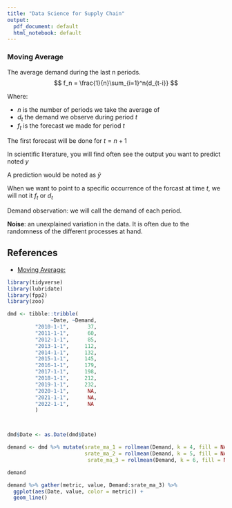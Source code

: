 ```yaml
---
title: "Data Science for Supply Chain"
output:
  pdf_document: default
  html_notebook: default
---
```


### Moving Average 
The average demand during the last n periods. 
$$
f_n = \frac{1}{n}\sum_{i=1}^n{d_{t-i}}
$$

Where:

* $n$ is the number of periods we take the average of 
* $d_t$ the demand we observe during period $t$ 
* $f_t$ is the forecast we made for period $t$ 

The first
forecast will be done for $t=n+1$ 

In scientific literature, you will find often see the output you want to predict noted $y$

A prediction would be noted as $\hat{y}$

When we want to point to a specific occurrence of the forcast at time $t$, we will not it $f_t$ or $d_t$ 

Demand observation: we will call the demand of each period. 


**Noise**: an unexplained variation in the data. It is often due to the randomness of the different processes at hand. 


## References 
* [Moving Average: ](http://uc-r.github.io/ts_moving_averages)

```r
library(tidyverse)
library(lubridate)
library(fpp2)
library(zoo)
```

```r

dmd <- tibble::tribble(
              ~Date, ~Demand,
         "2010-1-1",      37,
         "2011-1-1",      60,
         "2012-1-1",      85,
         "2013-1-1",     112,
         "2014-1-1",     132,
         "2015-1-1",     145,
         "2016-1-1",     179,
         "2017-1-1",     198,
         "2018-1-1",     212,
         "2019-1-1",     232,
         "2020-1-1",      NA,
         "2021-1-1",      NA,
         "2022-1-1",      NA
         )



dmd$Date <- as.Date(dmd$Date)

demand <- dmd %>% mutate(srate_ma_1 = rollmean(Demand, k = 4, fill = NA, align = "right"),
                         srate_ma_2 = rollmean(Demand, k = 5, fill = NA, align = "right"), 
                          srate_ma_3 = rollmean(Demand, k = 6, fill = NA, align = "right")) 

demand

demand %>% gather(metric, value, Demand:srate_ma_3) %>% 
  ggplot(aes(Date, value, color = metric)) + 
  geom_line()
```

